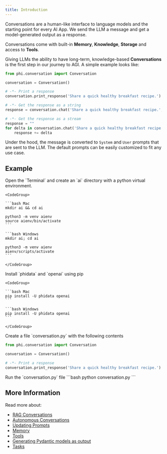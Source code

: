 ```yaml
---
title: Introduction
---
```


Conversations are a human-like interface to language models and the starting point for every AI App. We send the LLM a message and get a model-generated output as a response.

Conversations come with built-in **Memory**, **Knowledge**, **Storage** and access to **Tools**.

Giving LLMs the ability to have long-term, knowledge-based **Conversations** is the first step in our journey to AGI. A simple example looks like:

```python conversation.py
from phi.conversation import Conversation

conversation = Conversation()

# -*- Print a response
conversation.print_response('Share a quick healthy breakfast recipe.')

# -*- Get the response as a string
response = conversation.chat('Share a quick healthy breakfast recipe.', stream=False)

# -*- Get the response as a stream
response = ""
for delta in conversation.chat('Share a quick healthy breakfast recipe.'):
    response += delta
```

Under the hood, the message is converted to `System` and `User` prompts that are sent to the LLM. The default prompts can be easily customized to fit any use case.

## Example

<Steps>
  <Step title="Create a virtual environment">
    Open the `Terminal` and create an `ai` directory with a python virtual environment.

    <CodeGroup>

    ```bash Mac
    mkdir ai && cd ai

    python3 -m venv aienv
    source aienv/bin/activate
    ```

    ```bash Windows
    mkdir ai; cd ai

    python3 -m venv aienv
    aienv/scripts/activate
    ```

    </CodeGroup>

  </Step>
  <Step title="Install libraries">
    Install `phidata` and `openai` using pip

    <CodeGroup>

    ```bash Mac
    pip install -U phidata openai
    ```

    ```bash Windows
    pip install -U phidata openai
    ```

    </CodeGroup>

  </Step>
  <Step title="Create a conversation">
    Create a file `conversation.py` with the following contents

```python conversation.py
from phi.conversation import Conversation

conversation = Conversation()

# -*- Print a response
conversation.print_response('Share a quick healthy breakfast recipe.')
```

  </Step>
  <Step title="Run the conversation">
    Run the `conversation.py` file
```bash
python conversation.py
```
  </Step>
</Steps>

## More Information

Read more about:

- [RAG Conversations](/blocks/conversation/rag)
- [Autonomous Conversations](/blocks/conversation/auto)
- [Updating Prompts](/blocks/conversation/prompts)
- [Memory](/blocks/conversation/memory)
- [Tools](/blocks/conversation/tools)
- [Generating Pydantic models as output](/blocks/conversation/pydantic-output)
- [Tasks](/blocks/conversation/tasks)
